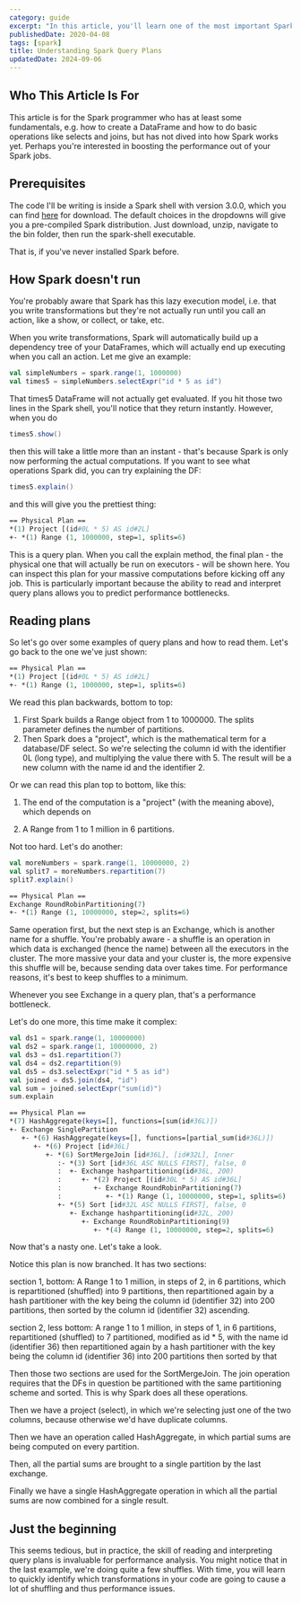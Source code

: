 ```yaml
---
category: guide
excerpt: "In this article, you'll learn one of the most important Spark skills: reading how your job will run, which is foundational for any further Spark optimization"
publishedDate: 2020-04-08
tags: [spark]
title: Understanding Spark Query Plans
updatedDate: 2024-09-06
---
```



## Who This Article Is For

This article is for the Spark programmer who has at least some fundamentals, e.g. how to create a DataFrame and how to do basic operations like selects and joins, but has not dived into how Spark works yet. Perhaps you're interested in boosting the performance out of your Spark jobs.

## Prerequisites

The code I'll be writing is inside a Spark shell with version 3.0.0, which you can find [here](https://spark.apache.org/downloads.html) for download. The default choices in the dropdowns will give you a pre-compiled Spark distribution. Just download, unzip, navigate to the bin folder, then run the spark-shell executable.

That is, if you've never installed Spark before.

## How Spark doesn't run

You're probably aware that Spark has this lazy execution model, i.e. that you write transformations but they're not actually run until you call an action, like a show, or collect, or take, etc.

When you write transformations, Spark will automatically build up a dependency tree of your DataFrames, which will actually end up executing when you call an action. Let me give an example:

```scala
val simpleNumbers = spark.range(1, 1000000)
val times5 = simpleNumbers.selectExpr("id * 5 as id")
```

That times5 DataFrame will not actually get evaluated. If you hit those two lines in the Spark shell, you'll notice that they return instantly. However, when you do

```scala
times5.show()
```

then this will take a little more than an instant - that's because Spark is only now performing the actual computations. If you want to see what operations Spark did, you can try explaining the DF:

```scala
times5.explain()
```

and this will give you the prettiest thing:

```Perl
== Physical Plan ==
*(1) Project [(id#0L * 5) AS id#2L]
+- *(1) Range (1, 1000000, step=1, splits=6)
```

This is a query plan. When you call the explain method, the final plan - the physical one that will actually be run on executors - will be shown here. You can inspect this plan for your massive computations before kicking off any job. This is particularly important because the ability to read and interpret query plans allows you to predict performance bottlenecks.

## Reading plans

So let's go over some examples of query plans and how to read them. Let's go back to the one we've just shown:

```Perl
== Physical Plan ==
*(1) Project [(id#0L * 5) AS id#2L]
+- *(1) Range (1, 1000000, step=1, splits=6)
```

We read this plan backwards, bottom to top:

1. First Spark builds a Range object from 1 to 1000000. The splits parameter defines the number of partitions.
2. Then Spark does a "project", which is the mathematical term for a database/DF select. So we're selecting the column id with the identifier 0L (long type), and multiplying the value there with 5. The result will be a new column with the name id and the identifier 2.

Or we can read this plan top to bottom, like this:

1. The end of the computation is a "project" (with the meaning above), which depends on

2. A Range from 1 to 1 million in 6 partitions.

Not too hard. Let's do another:

```scala
val moreNumbers = spark.range(1, 10000000, 2)
val split7 = moreNumbers.repartition(7)
split7.explain()
```

```Perl
== Physical Plan ==
Exchange RoundRobinPartitioning(7)
+- *(1) Range (1, 10000000, step=2, splits=6)
```

Same operation first, but the next step is an Exchange, which is another name for a shuffle. You're probably aware - a shuffle is an operation in which data is exchanged (hence the name) between all the executors in the cluster. The more massive your data and your cluster is, the more expensive this shuffle will be, because sending data over takes time. For performance reasons, it's best to keep shuffles to a minimum.

<TipAdmonition>
    Whenever you see Exchange in a query plan, that's a performance bottleneck.
</TipAdmonition>

Let's do one more, this time make it complex:

```scala
val ds1 = spark.range(1, 10000000)
val ds2 = spark.range(1, 10000000, 2)
val ds3 = ds1.repartition(7)
val ds4 = ds2.repartition(9)
val ds5 = ds3.selectExpr("id * 5 as id")
val joined = ds5.join(ds4, "id")
val sum = joined.selectExpr("sum(id)")
sum.explain
```

```Perl
== Physical Plan ==
*(7) HashAggregate(keys=[], functions=[sum(id#36L)])
+- Exchange SinglePartition
   +- *(6) HashAggregate(keys=[], functions=[partial_sum(id#36L)])
      +- *(6) Project [id#36L]
         +- *(6) SortMergeJoin [id#36L], [id#32L], Inner
            :- *(3) Sort [id#36L ASC NULLS FIRST], false, 0
            :  +- Exchange hashpartitioning(id#36L, 200)
            :     +- *(2) Project [(id#30L * 5) AS id#36L]
            :        +- Exchange RoundRobinPartitioning(7)
            :           +- *(1) Range (1, 10000000, step=1, splits=6)
            +- *(5) Sort [id#32L ASC NULLS FIRST], false, 0
               +- Exchange hashpartitioning(id#32L, 200)
                  +- Exchange RoundRobinPartitioning(9)
                     +- *(4) Range (1, 10000000, step=2, splits=6)
```

Now that's a nasty one. Let's take a look.

Notice this plan is now branched. It has two sections:

section 1, bottom:
A Range 1 to 1 million, in steps of 2, in 6 partitions,
which is repartitioned (shuffled) into 9 partitions,
then repartitioned again by a hash partitioner with the key being the column id (identifier 32) into 200 partitions,
then sorted by the column id (identifier 32) ascending.

section 2, less bottom:
A range 1 to 1 million, in steps of 1, in 6 partitions,
repartitioned (shuffled) to 7 partitioned,
modified as id \* 5, with the name id (identifier 36)
then repartitioned again by a hash partitioner with the key being the column id (identifier 36) into 200 partitions
then sorted by that

Then those two sections are used for the SortMergeJoin. The join operation requires that the DFs in question be partitioned with the same partitioning scheme and sorted. This is why Spark does all these operations.

Then we have a project (select), in which we're selecting just one of the two columns, because otherwise we'd have duplicate columns.

Then we have an operation called HashAggregate, in which partial sums are being computed on every partition.

Then, all the partial sums are brought to a single partition by the last exchange.

Finally we have a single HashAggregate operation in which all the partial sums are now combined for a single result.

## Just the beginning

This seems tedious, but in practice, the skill of reading and interpreting query plans is invaluable for performance analysis. You might notice that in the last example, we're doing quite a few shuffles. With time, you will learn to quickly identify which transformations in your code are going to cause a lot of shuffling and thus performance issues.
